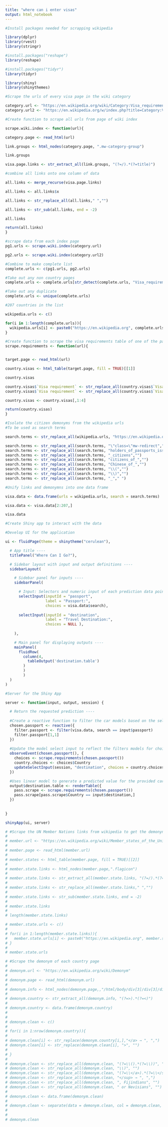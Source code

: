 ---
title: "where can i enter visas"
output: html_notebook
---

```{r}
#Install packages needed for scrapping wikipedia

library(dplyr)
library(rvest)
library(stringr)

#install.packages("reshape")
library(reshape)

#install.packages("tidyr")
library(tidyr)

library(shiny)
library(shinythemes)
```

```{r}
#Scrape the urls of every visa page in the wiki category

category.url <- "https://en.wikipedia.org/wiki/Category:Visa_requirements_by_nationality"
category.url2 <- "https://en.wikipedia.org/w/index.php?title=Category:Visa_requirements_by_nationality&pagefrom=Trinidad+and+Tobago%0AVisa+requirements+for+Trinidad+and+Tobago+citizens#mw-pages"
```


```{r}

#Create function to scrape all urls from page of wiki index

scrape.wiki.index <- function(url){

category.page <- read_html(url)

link.groups <- html_nodes(category.page, ".mw-category-group")

link.groups

visa.page.links <- str_extract_all(link.groups, "(?=/).*(?=title)")

#combine all links onto one column of data

all.links <- merge_recurse(visa.page.links)

all.links <- all.links$x

all.links <- str_replace_all(all.links," ","")

all.links <- str_sub(all.links, end = -2)

all.links

return(all.links)
}
```

```{r}
#scrape data from each index page
pg1.urls <- scrape.wiki.index(category.url)

pg2.urls <- scrape.wiki.index(category.url2)

#Combine to make complete list
complete.urls <- c(pg1.urls, pg2.urls)

#Take out any non country pages
complete.urls <- complete.urls[str_detect(complete.urls, "Visa_requirements")]

#Take out any duplicate
complete.urls <- unique(complete.urls)

#207 countries in the list
```
```{r}
wikipedia.urls <- c()

for(i in 1:length(complete.urls)){
  wikipedia.urls[i] <- paste0("https://en.wikipedia.org", complete.urls[i])
}

```

```{r}
#Create function to scrape the visa requirements table of one of the pages
scrape.requirements <- function(url){


target.page <- read_html(url)

country.visas <- html_table(target.page, fill = TRUE)[[1]]

country.visas

country.visas$`Visa requirement` <- str_replace_all(country.visas$`Visa requirement`, "[[:digit:]]+", "")
country.visas$`Visa requirement` <- str_replace_all(country.visas$`Visa requirement`, "\\[|\\]", "")

country.visas <- country.visas[,1:4]

return(country.visas)
}

```

```{r}
#Isolate the citizen demonyms from the wikipedia urls
#To be used as search terms

search.terms <- str_replace_all(wikipedia.urls, "https://en.wikipedia.org/wiki/Visa_requirements_for_","")

search.terms <- str_replace_all(search.terms, "\"class=\"mw-redirect","")
search.terms <- str_replace_all(search.terms, "holders_of_passports_issued_by_the_","")
search.terms <- str_replace_all(search.terms, "_citizens","")
search.terms <- str_replace_all(search.terms, "citizens_of_","")
search.terms <- str_replace_all(search.terms, "Chinese_of_","")
search.terms <- str_replace_all(search.terms, "\\(","")
search.terms <- str_replace_all(search.terms, "\\)","")
search.terms <- str_replace_all(search.terms, "_"," ") 

```

```{r}
#Unify links and demonymns into one data frame

visa.data <- data.frame(urls = wikipedia.urls, search = search.terms)

visa.data <- visa.data[2:207,]

visa.data


```


```{r}
#Create Shiny app to interact with the data

#Develop UI for the application

ui <- fluidPage(theme = shinytheme("cerulean"),

  # App title ----
  titlePanel("Where Can I Go?"),

  # Sidebar layout with input and output definitions ----
  sidebarLayout(

    # Sidebar panel for inputs ----
    sidebarPanel(

      # Input: Selectors and numeric input of each prediction data point ----
      selectInput(inputId = "passport",
                  label = "Passport:",
                  choices = visa.data$search),
      
      selectInput(inputId = "destination",
                  label = "Travel Destination:",
                  choices = NULL ),
      
    ),

    # Main panel for displaying outputs ----
    mainPanel(
      fluidRow(
        column(4,
          tableOutput('destination.table')
        )
        )
        )
  )
)
```

```{r}
#Server for the Shiny App

server <- function(input, output, session) {

  # Return the requested prediction ----
  
  #Create a reactive function to filter the car models based on the selected brand
  chosen.passport <- reactive({
    filter.passport <- filter(visa.data, search == input$passport)
    filter.passport[1,1]
  })
  
  #Update the model select input to reflect the filters models for choices
  observeEvent(chosen.passport(), {
    choices <- scrape.requirements(chosen.passport())
    country.choices <- choices$Country
    updateSelectInput(session, "destination", choices = country.choices)
  })

  #Uses linear model to generate a predicted value for the provided car
  output$destination.table <- renderTable({
    pass.scrape <- scrape.requirements(chosen.passport())
    pass.scrape[pass.scrape$Country == input$destination,]
  })
  
  
}  
```

```{r}
shinyApp(ui, server)
```


```{r}
# #Scrape the UN Member Nations links from wikipedia to get the demonyn of each country
# 
# member.url <- "https://en.wikipedia.org/wiki/Member_states_of_the_United_Nations"
# 
# member.page <- read_html(member.url)
# 
# member.states <- html_table(member.page, fill = TRUE)[[2]]
# 
# member.state.links <- html_nodes(member.page,".flagicon")
# 
# member.state.links <- str_extract_all(member.state.links, "(?=/).*(?=title)")
# 
# member.state.links <- str_replace_all(member.state.links," ","")
# 
# member.state.links <- str_sub(member.state.links, end = -2)
# 
# member.state.links
# 
# length(member.state.links)
```
```{r}
# member.state.urls <- c()
# 
# for(i in 1:length(member.state.links)){
#   member.state.urls[i] <- paste0("https://en.wikipedia.org", member.state.links[i])
# }
# 
# member.state.urls
```
```{r}
# #Scrape the demonym of each country page
# 
# demonym.url <- "https://en.wikipedia.org/wiki/Demonym"
# 
# demonym.page <- read_html(demonym.url)
# 
# demonym.info <- html_nodes(demonym.page,,"/html/body/div[3]/div[3]/div[5]/div[1]/div[7]/ul")
# 
# demonym.country <- str_extract_all(demonym.info, "(?=>).*(?=<)")
# 
# demonym.country <- data.frame(demonym.country)
# 
# 
# demonym.clean <- c()
# 
# for(i in 1:nrow(demonym.country)){
#   
# demonym.clean[i] <- str_replace(demonym.country[i,],"</a> → ", ",")
# demonym.clean[i] <- str_replace(demonym.clean[i], ">", "")
#   
# }
# 
# demonym.clean <- str_replace_all(demonym.clean, "(?=\\().*(?=\\))", "")
# demonym.clean <- str_replace_all(demonym.clean, "\\)", "")
# demonym.clean <- str_replace_all(demonym.clean, "(?=\\</a>).*(?=\\</sup>)", "")
# demonym.clean <- str_replace_all(demonym.clean, "</sup> → ", ",")
# demonym.clean <- str_replace_all(demonym.clean, ", Fijindians", "")
# demonym.clean <- str_replace_all(demonym.clean, " or Nevisians", "")
# 
# demonym.clean <- data.frame(demonym.clean)
# 
# demonym.clean <- separate(data = demonym.clean, col = demonym.clean, into = c("country", "demonym"), sep = ",")
# 
# 
# demonym.clean
```





